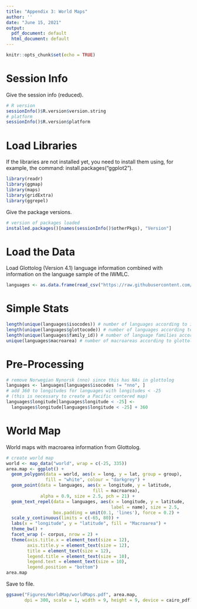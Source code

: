 ```yaml
---
title: "Appendix 3: World Maps"
author: ''
date: "June 15, 2021"
output:
  pdf_document: default
  html_document: default
---
```


```r
knitr::opts_chunk$set(echo = TRUE)
```

# Session Info
Give the session info (reduced).
```r
# R version
sessionInfo()$R.version$version.string
# platform
sessionInfo()$R.version$platform 
```

# Load Libraries
If the libraries are not installed yet, you need to install them using, for example, the command: install.packages("ggplot2").
```r
library(readr)
library(ggmap)
library(maps)
library(gridExtra)
library(ggrepel)
```

Give the package versions.
```r
# version of packages loaded
installed.packages()[names(sessionInfo()$otherPkgs), "Version"]
```

# Load the Data 
Load Glottolog (Version 4.1) language information combined with information on the language sample of the IWMLC.
```r
languages <- as.data.frame(read_csv("https://raw.githubusercontent.com/IWMLC/language-complexity-metrics/master/languages_metaInfo.csv"))
```

# Simple Stats
```r
length(unique(languages$isocodes)) # number of languages according to iso
length(unique(languages$glottocode)) # number of languages according to glottolog
length(unique(languages$family_id)) # number of language families according to glottolog
unique(languages$macroarea) # number of macroareas according to glottolog
```

# Pre-Processing
```r
# remove Norwegian Nynorsk (nno) since this has NAs in glottolog
languages <- languages[languages$isocodes != "nno", ]
# add 360 to longitudes for languages with longitudes < -25 
# (this is necessary to create a Pacific centered map)
languages$longitude[languages$longitude < -25] <- 
  languages$longitude[languages$longitude < -25] + 360
```

# World Map
World maps with macroarea information from Glottolog.
```r
# create world map
world <- map_data("world", wrap = c(-25, 335)) 
area.map <- ggplot() + 
  geom_polygon(data = world, aes(x = long, y = lat, group = group), 
               fill = "white", colour = "darkgrey") +
  geom_point(data = languages, aes(x = longitude, y = latitude, 
                                 fill = macroarea), 
             alpha = 0.9, size = 2.5, pch = 21) +
  geom_text_repel(data = languages, aes(x = longitude, y = latitude, 
                                        label = name), size = 2.5,
                  box.padding = unit(0.1, 'lines'), force = 0.2) +
  scale_y_continuous(limits = c(-65, 80)) +
  labs(x = "longitude", y = "latitude", fill = "Macroarea") +
  theme_bw() +
  facet_wrap (~ corpus, nrow = 2) +
  theme(axis.title.x = element_text(size = 12),
        axis.title.y = element_text(size = 12),
        title = element_text(size = 12),
        legend.title = element_text(size = 10),
        legend.text = element_text(size = 10),
        legend.position = "bottom")
area.map
```

Save to file.
```r
ggsave("Figures/WorldMap/worldMaps.pdf", area.map, 
       dpi = 300, scale = 1, width = 9, height = 9, device = cairo_pdf)
```

